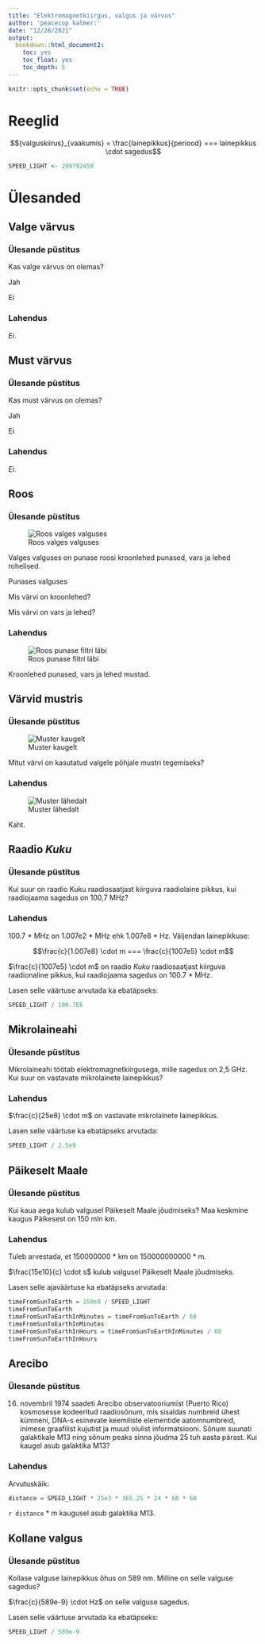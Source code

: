 ```yaml
---
title: "Elektromagnetkiirgus, valgus ja värvus"
author: 'peacecop kalmer:'
date: "12/28/2021"
output:
  bookdown::html_document2:
    toc: yes
    toc_float: yes
    toc_depth: 5
---
```


```r
knitr::opts_chunk$set(echo = TRUE)
```

# Reeglid

$${valguskiirus}_{vaakumis} = \frac{lainepikkus}{periood} === lainepikkus \cdot sagedus$$

```r
SPEED_LIGHT <- 299792458
```

# Ülesanded

## Valge värvus

### Ülesande püstitus

Kas valge värvus on olemas?

Jah

Ei

### Lahendus

*Ei*.

## Must värvus

### Ülesande püstitus

Kas must värvus on olemas?

Jah

Ei

### Lahendus

*Ei*.

## Roos

### Ülesande püstitus

![Roos valges valguses](rose-without-filter.png)

Valges valguses on punase 
roosi kroonlehed 
punased, 
vars ja lehed 
rohelised.

Punases 
valguses

Mis värvi on kroonlehed?

Mis värvi on vars ja lehed?

### Lahendus

![Roos punase filtri läbi](rose-with-filter.png)

Kroonlehed punased, vars 
ja lehed mustad.

## Värvid mustris

### Ülesande püstitus

![Muster kaugelt](pattern-from-far.png)

Mitut värvi on kasutatud 
valgele põhjale mustri 
tegemiseks?

### Lahendus

![Muster lähedalt](pattern-from-close.png)

Kaht.

## Raadio *Kuku*

### Ülesande püstitus

Kui suur on raadio Kuku raadiosaatjast kiirguva raadiolaine pikkus, kui raadiojaama sagedus on 100,7 MHz?

### Lahendus

100.7 * MHz on 1.007e2 * MHz ehk 1.007e8 * Hz. Väljendan lainepikkuse:

$$\frac{c}{1.007e8} \cdot m === \frac{c}{1007e5} \cdot m$$

$\frac{c}{1007e5} \cdot m$ on raadio *Kuku* raadiosaatjast kiirguva raadionaline pikkus, kui raadiojaama sagedus on 100.7 * MHz.

Lasen selle väärtuse arvutada ka ebatäpseks:

```r
SPEED_LIGHT / 100.7E6
```

## Mikrolaineahi

### Ülesande püstitus

Mikrolaineahi töötab elektromagnetkiirgusega, mille sagedus on 2,5 GHz. Kui suur on vastavate mikrolainete lainepikkus?

### Lahendus

$\frac{c}{25e8} \cdot m$ on vastavate mikrolainete lainepikkus.

Lasen selle väärtuse ka ebatäpseks arvutada:

```r
SPEED_LIGHT / 2.5e9
```

## Päikeselt Maale

### Ülesande püstitus

Kui kaua aega kulub valgusel Päikeselt Maale jõudmiseks? Maa keskmine kaugus Päikesest on 150 mln km.

### Lahendus

Tuleb arvestada, et 150000000 * km on 150000000000 * m.

$\frac{15e10}{c} \cdot s$ kulub valgusel Päikeselt Maale jõudmiseks.

Lasen selle ajaväärtuse ka ebatäpseks arvutada:

```r
timeFromSunToEarth = 150e9 / SPEED_LIGHT
timeFromSunToEarth
timeFromSunToEarthInMinutes = timeFromSunToEarth / 60
timeFromSunToEarthInMinutes
timeFromSunToEarthInHours = timeFromSunToEarthInMinutes / 60
timeFromSunToEarthInHours
```

## Arecibo

### Ülesande püstitus

16. novembril 1974 saadeti Arecibo observatooriumist (Puerto Rico) kosmosesse kodeeritud raadiosõnum, mis sisaldas numbreid ühest kümneni, DNA-s esinevate keemiliste elementide aatomnumbreid, inimese graafilist kujutist ja muud olulist informatsiooni. Sõnum suunati galaktikale M13 ning sõnum peaks sinna jõudma 25 tuh aasta pärast. Kui kaugel asub galaktika M13?

### Lahendus

Arvutuskäik:

```r
distance = SPEED_LIGHT * 25e3 * 365.25 * 24 * 60 * 60
```

`r distance` * m kaugusel asub galaktika M13.

## Kollane valgus

### Ülesande püstitus

Kollase valguse lainepikkus õhus on 589 nm. Milline on selle valguse sagedus?

$\frac{c}{589e-9} \cdot Hz$ on selle valguse sagedus.

Lasen selle väärtuse arvutada ka ebatäpseks:

```r
SPEED_LIGHT / 589e-9
```